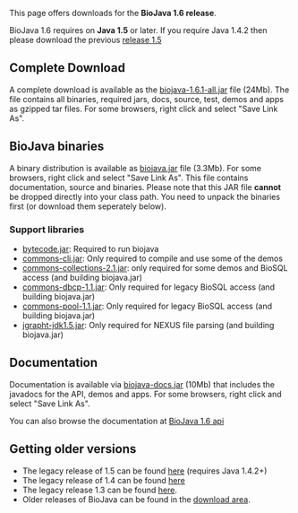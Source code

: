 This page offers downloads for the <b>BioJava 1.6 release</b>. 

BioJava 1.6 requires on <b>Java 1.5</b> or later. If you require Java 1.4.2 then please download the previous [[BioJava:Download 1.5| release 1.5]]


== Complete Download ==
A complete download is available as the [http://www.biojava.org/download/bj16/all/biojava-1.6.1-all.jar biojava-1.6.1-all.jar] file (24Mb). The file contains all binaries, required jars, docs, source, test, demos and apps as gzipped tar files. For some browsers, right click and select "Save Link As".

== BioJava binaries ==

A  binary distribution is available as [http://www.biojava.org/download/bj16/bin/biojava.jar biojava.jar] file (3.3Mb). For some browsers, right click and select "Save Link As". This file contains documentation, source and binaries. Please note that this JAR file <b>cannot</b> be dropped directly into your class path. You need to unpack the binaries first (or download them seperately below).

=== Support libraries ===

*  [http://www.biojava.org/download/bj16/support-jars/bytecode.jar bytecode.jar]: Required to run biojava
*  [http://www.biojava.org/download/bj16/support-jars/commons-cli.jar commons-cli.jar]: Only required to compile and use some of the demos
*  [http://www.biojava.org/download/bj16/support-jars/commons-collections-2.1.jar commons-collections-2.1.jar]: only required for some demos and BioSQL access (and building biojava.jar)
*  [http://www.biojava.org/download/bj16/support-jars/commons-dbcp-1.1.jar commons-dbcp-1.1.jar]: Only required for legacy BioSQL access (and building biojava.jar)
*  [http://www.biojava.org/download/bj16/support-jars/commons-pool-1.1.jar commons-pool-1.1.jar]: Only required for legacy BioSQL access (and building biojava.jar)
*  [http://www.biojava.org/download/bj16/support-jars/jgrapht-jdk1.5.jar jgrapht-jdk1.5.jar]: Only required for NEXUS file parsing (and building biojava.jar)

== Documentation ==

Documentation is available via [http://www.biojava.org/download/bj16/doc/biojava-docs.jar biojava-docs.jar] (10Mb) that includes the javadocs for the API, demos and apps. For some browsers, right click and select "Save Link As".

You can also browse the documentation at [http://www.biojava.org/docs/api16/ BioJava 1.6 api]

== Getting older versions ==

* The legacy release of 1.5 can be found [[BioJava:Download 1.5|here]] (requires Java 1.4.2+)
* The legacy release of 1.4 can be found [[BioJava:Download 1.4|here]]
* The legacy release 1.3 can be found [[BioJava:Download 1.3|here]].
* Older releases of BioJava can be found in the [http://www.biojava.org/download/ download area].